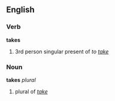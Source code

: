 ==English==
===Verb===
'''takes'''

# 3rd person singular present of ''to [[take]]''

===Noun===
'''takes''' ''plural''

# plural of ''[[take]]''
